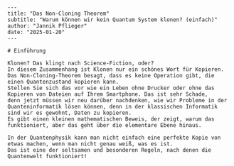 ```
---
title: "Das Non-Cloning Theorem"
subtitle: "Warum können wir kein Quantum System klonen? (einfach)"
author: "Jannik Pflieger"
date: "2025-01-20"
---

# Einführung

Klonen? Das klingt nach Science-Fiction, oder?
In diesem Zusammenhang ist Klonen nur ein schönes Wort für Kopieren.
Das Non-Cloning-Theorem besagt, dass es keine Operation gibt, die einen Quantenzustand kopieren kann.
Stellen Sie sich das vor wie ein Leben ohne Drucker oder ohne das Kopieren von Dateien auf Ihrem Smartphone. Das ist sehr Schade,
denn jetzt müssen wir neu darüber nachdenken, wie wir Probleme in der Quanteninformatik lösen können, denn in der klassischen Informatik sind wir es gewohnt, Daten zu kopieren.
Es gibt einen kleinen mathematischen Beweis, der zeigt, warum das funktioniert, aber das geht über die elementare Ebene hinaus.

In der Quantenphysik kann man nicht einfach eine perfekte Kopie von etwas machen, wenn man nicht genau weiß, was es ist.
Das ist eine der seltsamen und besonderen Regeln, nach denen die Quantenwelt funktioniert!

```
